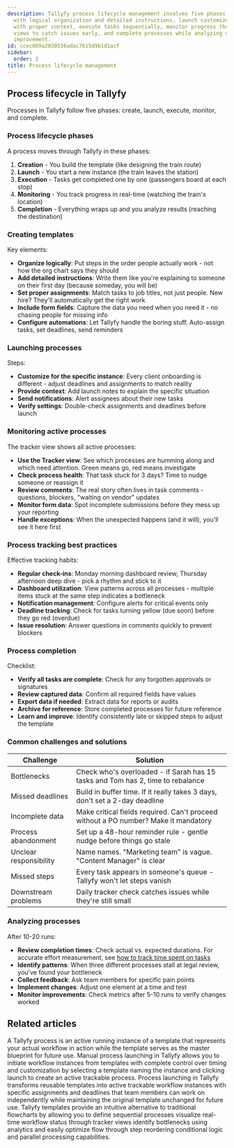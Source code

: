 ```yaml
---
description: Tallyfy process lifecycle management involves five phases - create templates
  with logical organization and detailed instructions, launch customized instances
  with proper context, execute tasks sequentially, monitor progress through tracker
  views to catch issues early, and complete processes while analyzing data for continuous
  improvement.
id: ccec069a2030556adac7615d9b1d1acf
sidebar:
  order: 2
title: Process lifecycle management
---
```


## Process lifecycle in Tallyfy

Processes in Tallyfy follow five phases: create, launch, execute, monitor, and complete.

### Process lifecycle phases

A process moves through Tallyfy in these phases:

1. **Creation** - You build the template (like designing the train route)
2. **Launch** - You start a new instance (the train leaves the station)
3. **Execution** - Tasks get completed one by one (passengers board at each stop)
4. **Monitoring** - You track progress in real-time (watching the train's location)
5. **Completion** - Everything wraps up and you analyze results (reaching the destination)

### Creating templates

Key elements:

- **Organize logically**: Put steps in the order people actually work - not how the org chart says they should
- **Add detailed instructions**: Write them like you're explaining to someone on their first day (because someday, you will be)
- **Set proper assignments**: Match tasks to job titles, not just people. New hire? They'll automatically get the right work
- **Include form fields**: Capture the data you need when you need it - no chasing people for missing info
- **Configure automations**: Let Tallyfy handle the boring stuff. Auto-assign tasks, set deadlines, send reminders

### Launching processes

Steps:

- **Customize for the specific instance**: Every client onboarding is different - adjust deadlines and assignments to match reality
- **Provide context**: Add launch notes to explain the specific situation
- **Send notifications**: Alert assignees about their new tasks
- **Verify settings**: Double-check assignments and deadlines before launch

### Monitoring active processes

The tracker view shows all active processes:

- **Use the Tracker view**: See which processes are humming along and which need attention. Green means go, red means investigate
- **Check process health**: That task stuck for 3 days? Time to nudge someone or reassign it
- **Review comments**: The real story often lives in task comments - questions, blockers, "waiting on vendor" updates
- **Monitor form data**: Spot incomplete submissions before they mess up your reporting
- **Handle exceptions**: When the unexpected happens (and it will), you'll see it here first

### Process tracking best practices

Effective tracking habits:

- **Regular check-ins**: Monday morning dashboard review, Thursday afternoon deep dive - pick a rhythm and stick to it
- **Dashboard utilization**: View patterns across all processes - multiple items stuck at the same step indicates a bottleneck
- **Notification management**: Configure alerts for critical events only
- **Deadline tracking**: Check for tasks turning yellow (due soon) before they go red (overdue)
- **Issue resolution**: Answer questions in comments quickly to prevent blockers

### Process completion

Checklist:

- **Verify all tasks are complete**: Check for any forgotten approvals or signatures
- **Review captured data**: Confirm all required fields have values
- **Export data if needed**: Extract data for reports or audits
- **Archive for reference**: Store completed processes for future reference
- **Learn and improve**: Identify consistently late or skipped steps to adjust the template

### Common challenges and solutions

| Challenge | Solution |
|-----------|----------|
| Bottlenecks | Check who's overloaded - if Sarah has 15 tasks and Tom has 2, time to rebalance |
| Missed deadlines | Build in buffer time. If it really takes 3 days, don't set a 2-day deadline |
| Incomplete data | Make critical fields required. Can't proceed without a PO number? Make it mandatory |
| Process abandonment | Set up a 48-hour reminder rule - gentle nudge before things go stale |
| Unclear responsibility | Name names. "Marketing team" is vague. "Content Manager" is clear |
| Missed steps | Every task appears in someone's queue - Tallyfy won't let steps vanish |
| Downstream problems | Daily tracker check catches issues while they're still small |

### Analyzing processes

After 10-20 runs:

- **Review completion times**: Check actual vs. expected durations. For accurate effort measurement, see [how to track time spent on tasks](/products/pro/tutorials/how-to/track-time-in-tasks/)
- **Identify patterns**: When three different processes stall at legal review, you've found your bottleneck
- **Collect feedback**: Ask team members for specific pain points
- **Implement changes**: Adjust one element at a time and test
- **Monitor improvements**: Check metrics after 5-10 runs to verify changes worked



## Related articles
<CardGrid>
<LinkTitleCard header="<b>Tracking And Tasks > More about processes</b>" href="/products/pro/tracking-and-tasks/processes/" > A Tallyfy process is an active running instance of a template that represents your actual workflow in action while the template serves as the master blueprint for future use. </LinkTitleCard>
<LinkTitleCard header="<b>Launching > Launch manually</b>" href="/products/pro/launching/how-can-i-launch-a-process-in-tallyfy/" > Manual process launching in Tallyfy allows you to initiate workflow instances from templates with complete control over timing and customization by selecting a template naming the instance and clicking launch to create an active trackable process. </LinkTitleCard>
<LinkTitleCard header="<b>Pro > Launching</b>" href="/products/pro/launching/" > Process launching in Tallyfy transforms reusable templates into active trackable workflow instances with specific assignments and deadlines that team members can work on independently while maintaining the original template unchanged for future use. </LinkTitleCard>
<LinkTitleCard header="<b>Process Improvement > Understand process flow without flowcharts</b>" href="/products/pro/tutorials/how-to/process-improvement/understanding-process-flow-without-complex-flowcharts/" > Tallyfy templates provide an intuitive alternative to traditional flowcharts by allowing you to define sequential processes visualize real-time workflow status through tracker views identify bottlenecks using analytics and easily optimize flow through step reordering conditional logic and parallel processing capabilities. </LinkTitleCard>
</CardGrid>